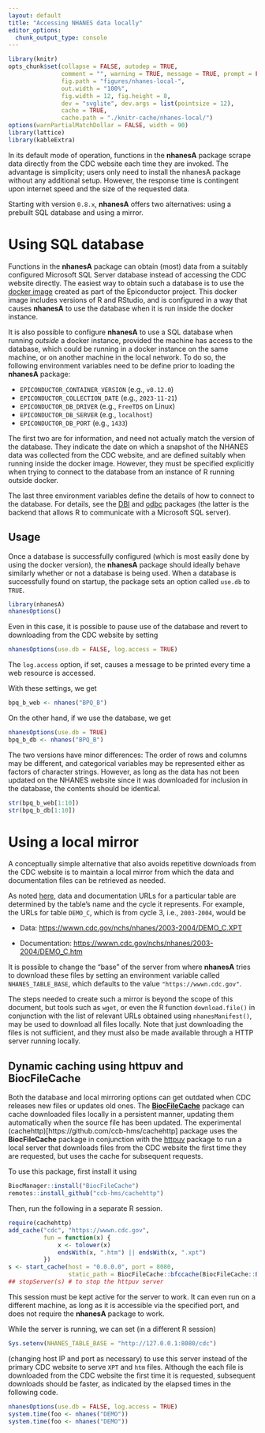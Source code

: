 ```yaml
---
layout: default
title: "Accessing NHANES data locally"
editor_options: 
  chunk_output_type: console
---
```


```r
library(knitr)
opts_chunk$set(collapse = FALSE, autodep = TRUE, 
               comment = "", warning = TRUE, message = TRUE, prompt = FALSE,
               fig.path = "figures/nhanes-local-",
               out.width = "100%",
               fig.width = 12, fig.height = 8,
               dev = "svglite", dev.args = list(pointsize = 12),
               cache = TRUE,
               cache.path = "./knitr-cache/nhanes-local/")
options(warnPartialMatchDollar = FALSE, width = 90)
library(lattice)
library(kableExtra)
```

In its default mode of operation, functions in the __nhanesA__ package
scrape data directly from the CDC website each time they are invoked.
The advantage is simplicity; users only need to install the nhanesA
package without any additional setup.  However, the response time is
contingent upon internet speed and the size of the requested data.

Starting with version `0.8.x`, __nhanesA__ offers two alternatives:
using a prebuilt SQL database and using a mirror.

# Using SQL database

Functions in the __nhanesA__ package can obtain (most) data from a
suitably configured Microsoft SQL Server database instead of accessing
the CDC website directly. The easiest way to obtain such a database is
to use the [docker image](https://github.com/ccb-hms/NHANES) created
as part of the Epiconductor project. This docker image includes
versions of R and RStudio, and is configured in a way that causes
__nhanesA__ to use the database when it is run inside the docker
instance.

It is also possible to configure __nhanesA__ to use a SQL database
when running _outside_ a docker instance, provided the machine has
access to the database, which could be running in a docker instance on
the same machine, or on another machine in the local network. To do
so, the following environment variables need to be define prior to
loading the __nhanesA__ package:

- `EPICONDUCTOR_CONTAINER_VERSION` (e.g., `v0.12.0`)
- `EPICONDUCTOR_COLLECTION_DATE` (e.g., `2023-11-21`)
- `EPICONDUCTOR_DB_DRIVER` (e.g., `FreeTDS` on Linux)
- `EPICONDUCTOR_DB_SERVER` (e.g., `localhost`)
- `EPICONDUCTOR_DB_PORT` (e.g., `1433`)

The first two are for information, and need not actually match the
version of the database. They indicate the date on which a snapshot of
the NHANES data was collected from the CDC website, and are defined
suitably when running inside the docker image. However, they must be
specified explicitly when trying to connect to the database from an
instance of R running outside docker.

The last three environment variables define the details of how to
connect to the database. For details, see the
[DBI](https://github.com/r-dbi/DBI) and
[odbc](https://github.com/r-dbi/odbc) packages (the latter is the
backend that allows R to communicate with a Microsoft SQL server).


## Usage 

Once a database is successfully configured (which is most easily done
by using the docker version), the __nhanesA__ package should ideally
behave similarly whether or not a database is being used. When a
database is successfully found on startup, the package sets an option
called `use.db` to `TRUE`.

```r
library(nhanesA)
nhanesOptions()
```

Even in this case, it is possible to pause use of the database and
revert to downloading from the CDC website by setting

```r
nhanesOptions(use.db = FALSE, log.access = TRUE)
```

The `log.access` option, if set, causes a message to be printed every
time a web resource is accessed.

With these settings, we get

```r
bpq_b_web <- nhanes("BPQ_B")
```

On the other hand, if we use the database, we get

```r
nhanesOptions(use.db = TRUE)
bpq_b_db <- nhanes("BPQ_B")
```

The two versions have minor differences: The order of rows and columns
may be different, and categorical variables may be represented either
as factors of character strings. However, as long as the data has not
been updated on the NHANES website since it was downloaded for
inclusion in the database, the contents should be identical.

```r
str(bpq_b_web[1:10])
str(bpq_b_db[1:10])
```


# Using a local mirror

A conceptually simple alternative that also avoids repetitive
downloads from the CDC website is to maintain a local mirror from
which the data and documentation files can be retrieved as needed.

As noted [here](nhanes-introduction.html), data and documentation URLs
for a particular table are determined by the table's name and the
cycle it represents. For example, the URLs for table `DEMO_C`, which
is from cycle 3, i.e., `2003-2004`, would be

- Data: <https://wwwn.cdc.gov/nchs/nhanes/2003-2004/DEMO_C.XPT>

- Documentation: <https://wwwn.cdc.gov/nchs/nhanes/2003-2004/DEMO_C.htm>

It is possible to change the "base" of the server from where
__nhanesA__ tries to download these files by setting an environment
variable called `NHANES_TABLE_BASE`, which defaults to the value
`"https://wwwn.cdc.gov"`.

The steps needed to create such a mirror is beyond the scope of this
document, but tools such as `wget`, or even the R function
`download.file()` in conjunction with the list of relevant URLs
obtained using `nhanesManifest()`, may be used to download all files
locally. Note that just downloading the files is not sufficient, and
they must also be made available through a HTTP server running
locally.


## Dynamic caching using __httpuv__ and __BiocFileCache__

Both the database and local mirroring options can get outdated when
CDC releases new files or updates old ones. The
[__BiocFileCache__](https://bioconductor.org/packages/release/bioc/html/BiocFileCache.html)
package can cache downloaded files locally in a persistent manner,
updating them automatically when the source file has been updated. The
experimental (cachehttp)[https://github.com/ccb-hms/cachehttp] package
uses the __BiocFileCache__ package in conjunction with the
[httpuv](https://github.com/rstudio/httpuv/#readme) package to run a
local server that downloads files from the CDC website the first time
they are requested, but uses the cache for subsequent requests.

To use this package, first install it using

```r
BiocManager::install("BiocFileCache")
remotes::install_github("ccb-hms/cachehttp")
```

Then, run the following in a separate R session.

```r
require(cachehttp)
add_cache("cdc", "https://wwwn.cdc.gov",
          fun = function(x) {
              x <- tolower(x)
              endsWith(x, ".htm") || endsWith(x, ".xpt")
          })
s <- start_cache(host = "0.0.0.0", port = 8080,
                 static_path = BiocFileCache::bfccache(BiocFileCache::BiocFileCache()))
## stopServer(s) # to stop the httpuv server
```

This session must be kept active for the server to work. It can even
run on a different machine, as long as it is accessible via the
specified port, and does not require the __nhanesA__ package to work.

While the server is running, we can set (in a different R session)

```r
Sys.setenv(NHANES_TABLE_BASE = "http://127.0.0.1:8080/cdc")
```

(changing host IP and port as necessary) to use this server instead of
the primary CDC website to serve `XPT` and `htm` files. Although the
each file is downloaded from the CDC website the first time it is
requested, subsequent downloads should be faster, as indicated by the
elapsed times in the following code.

```r
nhanesOptions(use.db = FALSE, log.access = TRUE)
system.time(foo <- nhanes("DEMO"))
system.time(foo <- nhanes("DEMO"))
```




